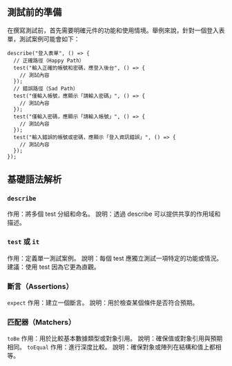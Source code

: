 ## 測試前的準備

在撰寫測試前，首先需要明確元件的功能和使用情境。舉例來說，針對一個登入表單，測試案例可能會如下：

```tsx
describe("登入表單", () => {
  // 正確路徑（Happy Path）
  test("輸入正確的帳號和密碼，應登入後台", () => {
    // 測試內容
  });
  // 錯誤路徑（Sad Path）
  test("僅輸入帳號，應顯示「請輸入密碼」", () => {
    // 測試內容
  });
  test("僅輸入密碼，應顯示「請輸入帳號」", () => {
    // 測試內容
  });
  test("輸入錯誤的帳號或密碼，應顯示「登入資訊錯誤」", () => {
    // 測試內容
  });
});
```

## 基礎語法解析

### `describe`

作用：將多個 test 分組和命名。
說明：透過 describe 可以提供共享的作用域和描述。

### `test` 或 `it`

作用：定義單一測試案例。
說明：每個 test 應獨立測試一項特定的功能或情況。
建議：使用 test 因為它更為直觀。

### 斷言（Assertions）

`expect`
作用：建立一個斷言。
說明：用於檢查某個條件是否符合預期。

### 匹配器（Matchers）

`toBe`
作用：用於比較基本數據類型或對象引用。
說明：確保值或對象引用與預期相同。
`toEqual`
作用：進行深度比較。
說明：確保對象或陣列在結構和值上都相等。
